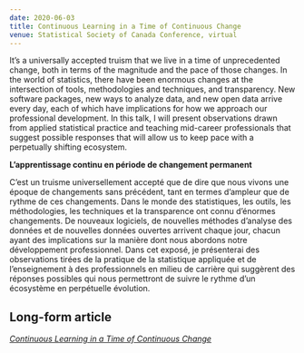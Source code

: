```yaml
---
date: 2020-06-03
title: Continuous Learning in a Time of Continuous Change
venue: Statistical Society of Canada Conference, virtual
---
```


It’s a universally accepted truism that we live in a time of unprecedented change, both in terms of the magnitude and the pace of those changes. In the world of statistics, there have been enormous changes at the intersection of tools, methodologies and techniques, and transparency. New software packages, new ways to analyze data, and new open data arrive every day, each of which have implications for how we approach our professional development. In this talk, I will present observations drawn from applied statistical practice and teaching mid-career professionals that suggest possible responses that will allow us to keep pace with a perpetually shifting ecosystem.

**L’apprentissage continu en période de changement permanent**

C’est un truisme universellement accepté que de dire que nous vivons une époque de changements sans précédent, tant en termes d’ampleur que de rythme de ces changements. Dans le monde des statistiques, les outils, les méthodologies, les techniques et la transparence ont connu d’énormes changements. De nouveaux logiciels, de nouvelles méthodes d’analyse des données et de nouvelles données ouvertes arrivent chaque jour, chacun ayant des implications sur la manière dont nous abordons notre développement professionnel. Dans cet exposé, je présenterai des observations tirées de la pratique de la statistique appliquée et de l’enseignement à des professionnels en milieu de carrière qui suggèrent des réponses possibles qui nous permettront de suivre le rythme d’un écosystème en perpétuelle évolution.

## Long-form article

[_Continuous Learning in a Time of Continuous Change_](../post/2022-06-03_ssc_learning/)

